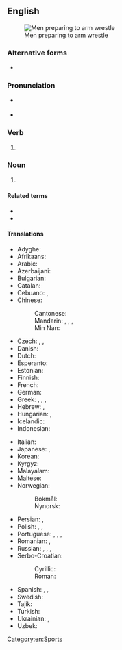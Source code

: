 {{also|arm-wrestling}}

==English==
{{wikipedia}}
[[Image:Wikimania_4_augustus_2005_011.jpg|thumb|Men preparing to arm wrestle]]

===Alternative forms===
* {{l|en|arm-wrestling}}

===Pronunciation===
* {{a|UK}} {{IPA|/ˈɑːm ˌɹɛs.lɪŋ/|lang=en}}
* {{a|US}} {{IPA|/ˈɑɹm ˌɹɛs.lɪŋ/|lang=en}}

===Verb===
{{head|en|verb form}}

# {{en-third-person singular of|arm wrestle}}

===Noun===
{{en-noun|-}}

# {{l|en|A [[strength]] [[sport]] with two [[participant]]s, in which each participant [[grip]]s the other's [[hand]] and tries to [[pin]] the other's arm onto a [[surface]].}}

====Related terms====
* {{l|en|arm wrestle}}
* {{l|en|arm wrestler}}

====Translations====
{{trans-top|a sport}}
* Adyghe: {{t|ady|ӏэтэчэн}}
* Afrikaans: {{t|af|armdruk}}
* Arabic: {{t|ar|مُصَارَعَة ذراعية|f}}
* Azerbaijani: {{t|az|armrestlinq}}
* Bulgarian: {{t|bg|канадска борба|f|sc=Cyrl}}
* Catalan: {{t+|ca|torcebraç|m}}
* Cebuano: {{t|ceb|bo}}, {{t|ceb|gangi}}
* Chinese:
*: Cantonese: {{t|yue|拗手瓜|tr=aau2 sau2 gwaa1|sc=Hani}}
*: Mandarin: {{t|cmn|比腕力|tr=bǐwànlì|sc=Hani}}, {{t|cmn|掰手腕|tr=bāishǒuwàn|sc=Hani}}, {{t|cmn|扳手勁|tr=bānshǒujìn|sc=Hani}}, {{t|cmn|掰腕子|tr=bāiwànzi|sc=Hani}}
*: Min Nan: {{t+|nan|遏手把|tr=at-chhiú-pà|sc=Hani}}
* Czech: {{t|cs|sportovní přetláčení rukou|m}}, {{t|cs|přetláčení|m}}, {{t+|cs|páka|f}}
* Danish: {{t|da|armlægning|c}}
* Dutch: {{t|nl|armworsteling|f}}
* Esperanto: {{t|eo|pojnduelo}}
* Estonian: {{t|et|käesurumine}}
* Finnish: {{t+|fi|kädenvääntö}}
* French: {{t+|fr|bras de fer|m}}
* German: {{t|de|Armdrücken|n}}
* Greek: {{t+|el|μπρα-ντε-φέρ|n}}, {{t+|el|μπραντεφέρ|n}}, {{t+|el|πάλη βραχίονα|f}}, {{t+|el|χειροπάλη|f}}
* Hebrew: {{t+|he|הוֹרָדֵת יָדַיִם|f}}, {{t+|he|הוֹרָדֵת ידיים|f}}
* Hungarian: {{t|hu|karbirkózás}}, {{t|hu|szkander}}
* Icelandic: {{t+|is|sjómaður|m}}
* Indonesian: {{t+|id|panco}}
{{trans-mid}}
* Italian: {{t|it|braccio di ferro|m}}
* Japanese: {{t+|ja|アームレスリング|tr=āmu resuringu|sc=Jpan}}, {{t|ja|腕相撲|tr=うでずもう, udezumō|sc=Jpan}}
* Korean: {{t|ko|팔씨름|sc=Kore}}
* Kyrgyz: {{t|ky|кол күрөш|sc=Cyrl}}
* Malayalam: {{t|ml|പഞ്ചഗുസ്തി|sc=Mlym}}
* Maltese: {{t|mt|tal-id}}
* Norwegian:
*: Bokmål: {{t|nb|håndbak|m}}
*: Nynorsk: {{t|nn|handbak|m}}
* Persian: {{t|fa|مچ‌اندازی|sc=fa-Arab}}, {{t|fa|مچ‌ اندازی|sc=fa-Arab}}
* Polish: {{t|pl|siłowanie na rękę|n}}, {{t|pl|siłowanie się|n}}, {{t|pl|siłowanie się na rękę|n}}
* Portuguese: {{t|pt|queda de braço|f}}, {{t+|pt|braço de ferro|m}}, {{t|pt|luta de braço|f}}, {{t|pt|quebra de braço|f}}
* Romanian: {{t|ro|skandenberg|n}}, {{t|ro|skanderbeg|n}}
* Russian: {{t|ru|борьба́ на рука́х|f|sc=Cyrl}}, {{t+|ru|армре́стлинг|m|tr=armrɛ́stling|sc=Cyrl}}, {{t+|ru|рукобо́рье|n|sc=Cyrl}}, {{t+|ru|армспо́рт|m|sc=Cyrl}}
* Serbo-Croatian:
*: Cyrillic: {{t|sh|хр̀ва̄ње рукама|n|sc=Cyrl}}
*: Roman: {{t|sh|hr̀vānje rukama|n}}
* Spanish: {{t+|es|pulso|m}}, {{t|es|fuerzitas|m}}, {{t+|es|pulseada|f}}
* Swedish: {{t+|sv|armbrytning|c}}
* Tajik: {{t|tg|дастхобонӣ|sc=Cyrl|tr=dast-xobonī}}
* Turkish: {{t+|tr|bilek güreşi}}
* Ukrainian: {{t|uk|рукоборство|sc=Cyrl}}, {{t|uk|армрестлінг|sc=Cyrl}}
* Uzbek: {{t|uz|armrestling}}
{{trans-bottom}}

[[Category:en:Sports]]